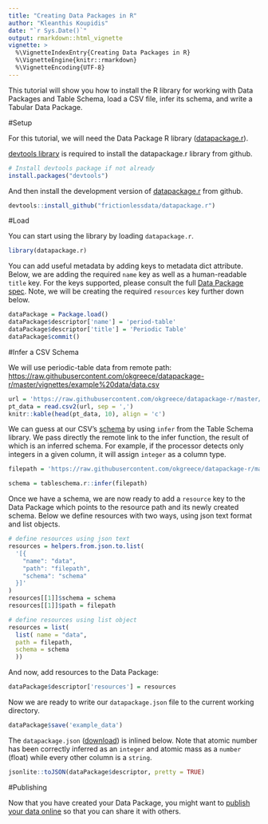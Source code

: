 ```yaml
---
title: "Creating Data Packages in R"
author: "Kleanthis Koupidis"
date: "`r Sys.Date()`"
output: rmarkdown::html_vignette
vignette: >
  %\VignetteIndexEntry{Creating Data Packages in R}
  %\VignetteEngine{knitr::rmarkdown}
  %\VignetteEncoding{UTF-8}
---
```


This tutorial will show you how to install the R library for working with Data Packages and Table Schema, load a CSV file, infer its schema, and write a Tabular Data Package.

#Setup

For this tutorial, we will need the Data Package R library ([datapackage.r](https://github.com/frictionlessdata/datapackage-r)).

[devtools library](https://cran.r-project.org/package=devtools) is required to install the datapackage.r library from github.

```r
# Install devtools package if not already
install.packages("devtools")
```

And then install the development version of [datapackage.r](https://github.com/frictionlessdata/datapackage-r) from github.

```r
devtools::install_github("frictionlessdata/datapackage.r")
```

#Load

You can start using the library by loading `datapackage.r`.

```r
library(datapackage.r)
```

You can add useful metadata by adding keys to metadata dict attribute. Below, we are adding the required `name` key as well as a human-readable `title` key. For the keys supported, please consult the full [Data Package spec](https://frictionlessdata.io/specs/data-package/#metadata). Note, we will be creating the required `resources` key further down below.

```r
dataPackage = Package.load()
dataPackage$descriptor['name'] = 'period-table'
dataPackage$descriptor['title'] = 'Periodic Table'
dataPackage$commit()
```

#Infer a CSV Schema

We will use periodic-table data from remote path: <https://raw.githubusercontent.com/okgreece/datapackage-r/master/vignettes/example%20data/data.csv>

```r
url = 'https://raw.githubusercontent.com/okgreece/datapackage-r/master/vignettes/example_data/data.csv'
pt_data = read.csv2(url, sep = ',')
knitr::kable(head(pt_data, 10), align = 'c')
```

We can guess at our CSV's [schema](https://frictionlessdata.io/guides/table-schema/) by using `infer` from the Table Schema library. We pass directly the remote link to the infer function, the result of which is an inferred schema. For example, if the processor detects only integers in a given column, it will assign `integer` as a column type.

```r
filepath = 'https://raw.githubusercontent.com/okgreece/datapackage-r/master/vignettes/example_data/data.csv'

schema = tableschema.r::infer(filepath)
```

Once we have a schema, we are now ready to add a `resource` key to the Data Package which points to the resource path and its newly created schema. Below we define resources with two ways, using json text format and list objects.

```r
# define resources using json text 
resources = helpers.from.json.to.list(
  '[{
	"name": "data",
	"path": "filepath",
	"schema": "schema"
  }]'
)
resources[[1]]$schema = schema
resources[[1]]$path = filepath

# define resources using list object
resources = list(
  list( name = "data",
  path = filepath,
  schema = schema
  ))

```

And now, add resources to the Data Package:

```r
dataPackage$descriptor['resources'] = resources
```

Now we are ready to write our `datapackage.json` file to the current working directory.

```r
dataPackage$save('example_data')
```

The `datapackage.json` ([download](https://github.com/frictionlessdata/example-data-packages/blob/master/periodic-table/datapackage.json)) is inlined below. Note that atomic number has been correctly inferred as an `integer` and atomic mass as a `number` (float) while every other column is a `string`.

```r
jsonlite::toJSON(dataPackage$descriptor, pretty = TRUE)
```

#Publishing

Now that you have created your Data Package, you might want to [publish your data online](https://frictionlessdata.io/guides/publish-online/) so that you can share it with others.